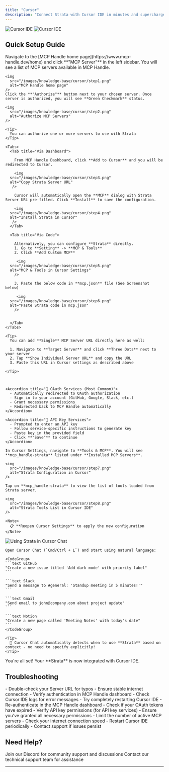 ```yaml
---
title: "Cursor"
description: "Connect Strata with Cursor IDE in minutes and supercharge your AI coding experience"
---
```

<img
  className="block dark:hidden"
  src="/images/knowledge-base/cursor/Cursor.png"
  alt="Cursor IDE"
/>
<img
  className="hidden dark:block"
  src="/images/knowledge-base/cursor/Cursor.png"
  alt="Cursor IDE"
/>

## Quick Setup Guide

<Steps>
  <Step title="Authorize MCP Servers to Use with Strata">
    Navigate to the [MCP Handle home page](https://www.mcp-handle.dev/home) and click **"MCP Server"** in the left sidebar. You will see a list of MCP servers available in MCP Handle.

    <img
      src="/images/knowledge-base/cursor/step1.png"
      alt="MCP Handle home page"
    />    
    Click the **"Authorize"** button next to your chosen server. Once server is authorized, you will see **Green Checkmark** status.

    <img
      src="/images/knowledge-base/cursor/step2.png"
      alt="Authorize MCP Servers"
    />

    <Tip>
      You can authorize one or more servers to use with Strata
    </Tip>

  </Step>

  <Step title="Configure Cursor IDE with Strata">

    <Tabs>
      <Tab title="Via Dashboard">

        From MCP Handle Dashboard, click **Add to Cursor** and you will be redirected to Cursor.

        <img
      src="/images/knowledge-base/cursor/step3.png"
      alt="Copy Strata Server URL"
       />

        Cursor will automatically open the **MCP** dialog with Strata Server URL pre-filled. Click **Install** to save the configuration.

        <img
      src="/images/knowledge-base/cursor/step4.png"
      alt="Install Strata in Cursor"
       />
      </Tab>

      <Tab title="Via Code">

        Alternatively, you can configure **Strata** directly.
        1. Go to **Setting** -> **MCP & Tools**
        2. Click **Add Custom MCP**

         <img
      src="/images/knowledge-base/cursor/step5.png"
      alt="MCP & Tools in Cursor Settings"
        />

        3. Paste the below code in **mcp.json** file (See Screenshot below)

         <img
      src="/images/knowledge-base/cursor/step6.png"
      alt="Paste Strata code in mcp.json"
        />
        

      </Tab>
    </Tabs>

    <Tip>
      You can add **Single** MCP Server URL directly here as well:

      1. Navigate to **Target Server** and click **Three Dots** next to your server
      2. Tap **Show Individual Server URL** and copy the URL
      3. Paste this URL in Cursor settings as described above

    </Tip>



    <Accordion title="🔐 OAuth Services (Most Common)">
      - Automatically redirected to OAuth authorization
      - Sign in to your account (GitHub, Google, Slack, etc.)
      - Grant necessary permissions
      - Redirected back to MCP Handle automatically
    </Accordion>
    
    <Accordion title="🔑 API Key Services">
      - Prompted to enter an API key
      - Follow service-specific instructions to generate key
      - Paste key in the provided field
      - Click **"Save"** to continue
    </Accordion>
  </Step>


  <Step title="Verify Tools Loading">

    In Cursor Settings, navigate to **Tools & MCP**. You will see **mcp_handle-strata** listed under **Installed MCP Servers**.
     
    <img
      src="/images/knowledge-base/cursor/step7.png"
      alt="Strata Configuration in Cursor"
    />

    Tap on **mcp_handle-strata** to view the list of tools loaded from Strata server.

    <img
      src="/images/knowledge-base/cursor/step8.png"
      alt="Strata Tools List in Cursor IDE"
    />

    <Note>
      📋 **Reopen Cursor Settings** to apply the new configuration
    </Note>
    
  </Step>

  <Step title="Start Using in Cursor Chat">
    <img
      src="/images/knowledge-base/cursor/step9.jpg"
      alt="Using Strata in Cursor Chat"
    />
    
    Open Cursor Chat (`Cmd/Ctrl + L`) and start using natural language:
    
    <CodeGroup>
    ```text GitHub
    "Create a new issue titled 'Add dark mode' with priority label"
    ```
    
    ```text Slack
    "Send a message to #general: 'Standup meeting in 5 minutes!'"
    ```
    
    ```text Gmail
    "Send email to john@company.com about project update"
    ```
    
    ```text Notion
    "Create a new page called 'Meeting Notes' with today's date"
    ```
    </CodeGroup>
    
    <Tip>
      🎯 Cursor Chat automatically detects when to use **Strata** based on context - no need to specify explicitly!
    </Tip>
  </Step>

  <Step title="Happy Building! 🎉">
    You're all set! Your **Strata** is now integrated with Cursor IDE.
  </Step>
</Steps>

## Troubleshooting

<AccordionGroup>
  <Accordion title="🔧 Tools Not Appearing">
    - Double-check your Server URL for typos
    - Ensure stable internet connection
    - Verify authentication in MCP Handle dashboard
    - Check Cursor IDE logs for error messages
    - Try completely restarting Cursor IDE
  </Accordion>
  
  <Accordion title="🔐 Authentication Issues">
    - Re-authenticate in the MCP Handle dashboard
    - Check if your OAuth tokens have expired
    - Verify API key permissions (for API key services)
    - Ensure you've granted all necessary permissions
  </Accordion>
  
  <Accordion title="⚡ Performance Issues">
    - Limit the number of active MCP servers
    - Check your internet connection speed
    - Restart Cursor IDE periodically
    - Contact support if issues persist
  </Accordion>
</AccordionGroup>

## Need Help?

<CardGroup cols={2}>
  <Card title="Community" icon="discord">
    Join our Discord for community support and discussions
  </Card>
  <Card title="Support" icon="headphones">
    Contact our technical support team for assistance
  </Card>
</CardGroup>

---
